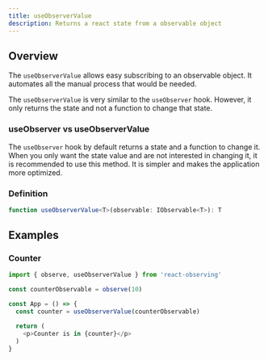```yaml
---
title: useObserverValue
description: Returns a react state from a observable object
---
```


## Overview

The `useObserverValue` allows easy subscribing to an observable object.
It automates all the manual process that would be needed.

The `useObserverValue` is very similar to the `useObserver` hook.
However, it only returns the state and not a function to change that state.

### useObserver vs useObserverValue

The `useObserver` hook by default returns a state and a function to change it.
When you only want the state value and are not interested in changing it, it is recommended to use this method.
It is simpler and makes the application more optimized.

### Definition

```ts
function useObserverValue<T>(observable: IObservable<T>): T
```

## Examples

### Counter

```ts lineNumbers highlight={6}
import { observe, useObserverValue } from 'react-observing'

const counterObservable = observe(10)

const App = () => {
  const counter = useObserverValue(counterObservable)

  return (
    <p>Counter is in {counter}</p>
  )
}
```
